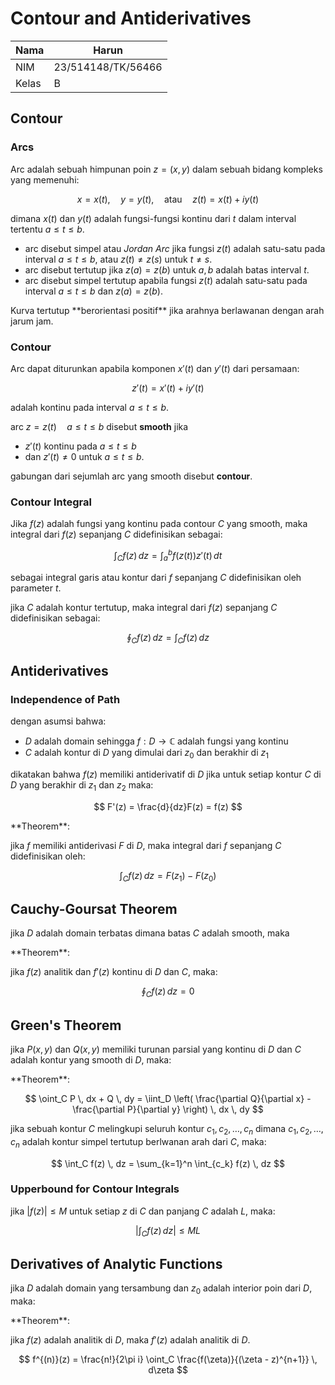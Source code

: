
# Contour and Antiderivatives

|Nama|Harun|
|---|---|
|NIM|23/514148/TK/56466|
|Kelas|B|

## Contour

### Arcs

Arc adalah sebuah himpunan poin $z = (x, y)$ dalam sebuah bidang kompleks yang memenuhi:

$$
x = x(t), \quad y = y(t), \quad \text{atau} \quad z(t) = x(t) + iy(t)
$$

dimana $x(t)$ dan $y(t)$ adalah fungsi-fungsi kontinu dari $t$ dalam interval tertentu $a \leq t \leq b$.

- arc disebut simpel atau *Jordan Arc* jika fungsi $z(t)$ adalah satu-satu pada interval $a \leq t \leq b$, atau $z(t) \neq z(s)$ untuk $t \neq s$.
- arc disebut tertutup jika $z(a) = z(b)$ untuk $a, b$ adalah batas interval $t$.
- arc disebut simpel tertutup apabila fungsi $z(t)$ adalah satu-satu pada interval $a \leq t \leq b$ dan $z(a) = z(b)$.

<Callout type='info'>
Kurva tertutup **berorientasi positif** jika arahnya berlawanan dengan arah jarum jam.
</Callout>

### Contour

Arc dapat diturunkan apabila komponen $x'(t)$ dan $y'(t)$ dari persamaan:

$$
z'(t) = x'(t) + iy'(t)
$$

adalah kontinu pada interval $a \leq t \leq b$.

arc $z = z(t) \quad a \leq t \leq b$ disebut **smooth** jika

- $z'(t)$ kontinu pada $a \leq t \leq b$
- dan $z'(t) \neq 0$ untuk $a \leq t \leq b$.

gabungan dari sejumlah arc yang smooth disebut **contour**.

### Contour Integral

Jika $f(z)$ adalah fungsi yang kontinu pada contour $C$ yang smooth, maka integral dari $f(z)$ sepanjang $C$ didefinisikan sebagai:

$$
\int_C f(z) \, dz = \int_a^b f(z(t))z'(t) \, dt
$$

sebagai integral garis atau kontur dari $f$ sepanjang $C$ didefinisikan oleh parameter $t$.

jika $C$ adalah kontur tertutup, maka integral dari $f(z)$ sepanjang $C$ didefinisikan sebagai:

$$
\oint_C f(z) \, dz = \int_C f(z) \, dz
$$

## Antiderivatives

### Independence of Path

dengan asumsi bahwa:

- $D$ adalah domain sehingga $f:D \to \mathbb{C}$ adalah fungsi yang kontinu
- $C$ adalah kontur di $D$ yang dimulai dari $z_0$ dan berakhir di $z_1$

dikatakan bahwa $f(z)$ memiliki antiderivatif di $D$ jika untuk setiap kontur $C$ di $D$ yang berakhir di $z_1$ dan $z_2$ maka:

$$
F'(z) = \frac{d}{dz}F(z) = f(z)
$$

<Callout type='info'>
**Theorem**:

jika $f$ memiliki antiderivasi $F$ di $D$, maka integral dari $f$ sepanjang $C$ didefinisikan oleh:

$$
\int_C f(z) \, dz = F(z_1) - F(z_0)
$$
</Callout>

## Cauchy-Goursat Theorem

jika $D$ adalah domain terbatas dimana batas $C$ adalah smooth, maka

<Callout type='info'>
**Theorem**:

jika $f(z)$ analitik dan $f'(z)$ kontinu di $D$ dan $C$, maka:

$$
\oint_C f(z) \, dz = 0
$$
</Callout>

## Green's Theorem

jika $P(x, y)$ dan $Q(x, y)$ memiliki turunan parsial yang kontinu di $D$ dan $C$ adalah kontur yang smooth di $D$, maka:

<Callout type='info'>
**Theorem**:

$$
\oint_C P \, dx + Q \, dy = \iint_D \left( \frac{\partial Q}{\partial x} - \frac{\partial P}{\partial y} \right) \, dx \, dy
$$
</Callout>

jika sebuah kontur $C$ melingkupi seluruh kontur $c_1, c_2, \ldots, c_n$ dimana $c_1, c_2, \ldots, c_n$ adalah kontur simpel tertutup berlwanan arah dari $C$, maka:

$$
\int_C f(z) \, dz = \sum_{k=1}^n \int_{c_k} f(z) \, dz
$$

### Upperbound for Contour Integrals

jika $|f(z)| \leq M$ untuk setiap $z$ di $C$ dan panjang $C$ adalah $L$, maka:

$$
\left| \int_C f(z) \, dz \right| \leq ML
$$

## Derivatives of Analytic Functions

jika $D$ adalah domain yang tersambung dan $z_0$ adalah interior poin dari $D$, maka:

<Callout type='info'>
**Theorem**:

jika $f(z)$ adalah analitik di $D$, maka $f'(z)$ adalah analitik di $D$.

$$
f^{(n)}(z) = \frac{n!}{2\pi i} \oint_C \frac{f(\zeta)}{(\zeta - z)^{n+1}} \, d\zeta
$$
</Callout>